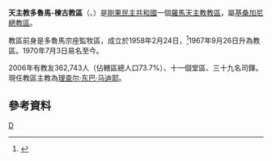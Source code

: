 {{Infobox Roman Catholic diocese
|Roman Catholic Diocese of = 天主教多魯馬-楝古教區
|Latin name of diocese = Dioecesis Dorumaënsis-Dunguensis
|image = 
|caption =
|location = [[剛果民主共和國|剛果民主共和國]]
|territory =
|population = 362,743
|rite = 拉丁禮
|patron =
|province = 基桑加尼
|established = 1958年
|cathedral =
|co-cathedral = 
|leadership = 主教
|website =
|教宗 =
|metropolitan = 
|ordinary = 理查尔·东巴·马迪耶
|coadjutor bishop =
|auxiliary =
}}

'''天主教多魯馬-楝古教區'''（{{lang-la|Dioecesis Dorumaënsis-Dunguensis}}、{{lang-fr|Diocèse de Doruma-Dungu}}）是[[剛果民主共和國|剛果民主共和國]]一個[[羅馬天主教|羅馬天主教]][[教區|教區]]，屬[[天主教基桑加尼總教區|基桑加尼總教區]]。

教區前身是多魯馬宗座監牧區，成立於1958年2月24日，<ref>{{cite journal
|journal=[[宗座公報|宗座公報]]
|publisher=梵蒂岡出版社
|date=1958年
|volume=50
|title=''Qui cotidie''
|page=619
|url=http://www.vatican.va/archive/aas/documents/AAS%2050%20%5B1958%5D%20-%20ocr.pdf
|access-date=2014-01-07
|archive-date=2012-08-09
|archive-url=https://www.webcitation.org/69mL2kt3C?url=http://www.vatican.va/archive/aas/documents/AAS%2050%20%5B1958%5D%20-%20ocr.pdf
|dead-url=no
}}</ref>1967年9月26日升為教區。1970年7月3日易名至今。

2006年有教友362,743人（佔轄區總人口73.7%）、十一個堂區、三十九名司鐸。現任教區主教為[[理查尔·东巴·马迪耶|理查尔·东巴·马迪耶]]。

==參考資料==
{{reflist}}
{{剛果民主共和國天主教教區}}
[[Category:剛果民主共和國天主教教區|D]]